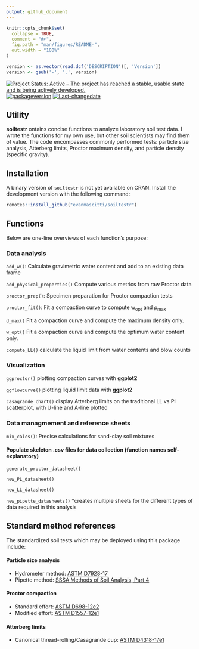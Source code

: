 ```yaml
---
output: github_document
---
```


<!-- README.md is generated from README.Rmd. Please edit that file -->

```r
knitr::opts_chunk$set(
  collapse = TRUE,
  comment = "#>",
  fig.path = "man/figures/README-",
  out.width = "100%"
)
```

<!-- badges: start -->

```r
version <- as.vector(read.dcf('DESCRIPTION')[, 'Version'])
version <- gsub('-', '.', version)                          
```
[![Project Status: Active – The project has reached a stable, usable state and is being actively developed.](https://www.repostatus.org/badges/latest/active.svg)](https://www.repostatus.org/#active)
[![packageversion](https://img.shields.io/badge/Package%20version-`r version`-orange.svg?style=flat-square)](commits/master)
[![Last-changedate](https://img.shields.io/badge/last%20change-`r gsub('-', '--', Sys.Date())`-yellowgreen.svg)](/commits/master)

<!-- badges: end -->


## Utility

**soiltestr** ontains concise functions to analyze laboratory soil test data. I wrote the functions for my own use, but other soil scientists may find them of value. The code encompasses commonly performed tests: particle size analysis, Atterberg limits, Proctor maximum density, and particle density (specific gravity).

## Installation

A binary version of `soiltestr` is not yet available on CRAN. Install the development version with the following command:

``` r
remotes::install_github("evanmascitti/soiltestr")
```

<!-- The best way to learn about this package is through the vignettes  -->
<!-- un-comment this line once the vignettes are added  -->

## Functions 

Below are one-line overviews of each function's purpose:

### Data analysis 

`add_w()`: Calculate gravimetric water content and add to an existing data frame

`add_physical_properties()` Compute various metrics from raw Proctor data

`proctor_prep()`: Specimen preparation for Proctor compaction tests

`proctor_fit()`: Fit a compaction curve to compute w<sub>opt</sub> and &rho;<sub>max</sub> 

`d_max()` Fit a compaction curve and compute the maximum density only.  

`w_opt()` Fit a compaction curve and compute the optimum water content only. 

`compute_LL()` calculate the liquid limit from water contents and blow counts 


### Visualization 

`ggproctor()` plotting compaction curves with **ggplot2**

`ggflowcurve()` plotting liquid limit data with **ggplot2**

`casagrande_chart()` display Atterberg limits on the traditional LL vs PI scatterplot, with U-line and A-line plotted


### Data managmement and reference sheets

`mix_calcs()`: Precise calculations for sand-clay soil mixtures

#### Populate skeleton .csv files for data collection (function names self-explanatory)

`generate_proctor_datasheet()` 

`new_PL_datasheet()`

`new_LL_datasheet()`

`new_pipette_datasheets()` *creates multiple sheets for the different types of data required in this analysis


## Standard method references

The standardized soil tests which may be deployed using this package include: 

#### Particle size analysis
* Hydrometer method: [ASTM D7928-17](https://www.astm.org/Standards/D7928.htm)
* Pipette method: [SSSA Methods of Soil Analysis, Part 4](https://www.wiley.com/en-us/Methods+of+Soil+Analysis%2C+Part+4%3A+Physical+Methods-p-9780891188933)

#### Proctor compaction
* Standard effort: [ASTM D698-12e2](https://www.astm.org/Standards/D698.htm)
* Modified effort: [ASTM D1557-12e1](https://www.astm.org/Standards/D1557)

#### Atterberg limits 
* Canonical thread-rolling/Casagrande cup: [ASTM D4318-17e1](https://www.astm.org/Standards/D4318)
